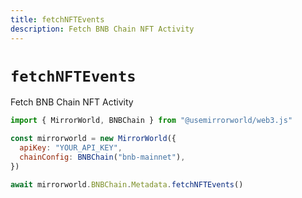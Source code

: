 ```yaml
---
title: fetchNFTEvents
description: Fetch BNB Chain NFT Activity
---
```


# `fetchNFTEvents`

Fetch BNB Chain NFT Activity

```js
import { MirrorWorld, BNBChain } from "@usemirrorworld/web3.js"

const mirrorworld = new MirrorWorld({
  apiKey: "YOUR_API_KEY",
  chainConfig: BNBChain("bnb-mainnet"),
})

await mirrorworld.BNBChain.Metadata.fetchNFTEvents()
```
